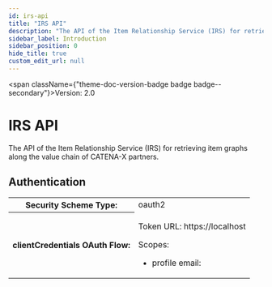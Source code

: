 ```yaml
---
id: irs-api
title: "IRS API"
description: "The API of the Item Relationship Service (IRS) for retrieving item graphs along the value chain of CATENA-X partners."
sidebar_label: Introduction
sidebar_position: 0
hide_title: true
custom_edit_url: null
---
```



<span className={"theme-doc-version-badge badge badge--secondary"}>Version: 2.0</span>

# IRS API



The API of the Item Relationship Service (IRS) for retrieving item graphs along the value chain of CATENA-X partners.

<div style={{"marginBottom":"2rem"}}><h2 id={"authentication"} style={{"marginBottom":"1rem"}}>Authentication</h2><Tabs><TabItem label={"O Auth2"} value={"oAuth2"}><div><table><tbody><tr><th>Security Scheme Type:</th><td>oauth2</td></tr><tr><th>clientCredentials OAuth Flow:</th><td><p>Token URL: https://localhost</p><span>Scopes:</span><ul><li>profile email: </li></ul></td></tr></tbody></table></div></TabItem></Tabs></div>
      